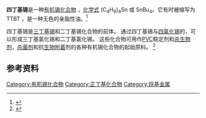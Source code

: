 {{chembox
| Watchedfields = changed
| verifiedrevid = 470603455
| ImageFile2 = Tetrabutyltin.svg
| ImageSize2 = 
| ImageFile1 =Tetrabutyltin_compound_in_glass_bottle.jpeg
| ImageSize1 = 75px
| IUPACName = tetrabutyltin, tetrabutylstannane
| OtherNames = Tetra-''n''-butyltin<br>Tetra-''n''-butylstannane
|Section1={{Chembox Identifiers
| ChemSpiderID_Ref = {{chemspidercite|correct|chemspider}}
| ChemSpiderID = 14370
| InChI = 1/4C4H9.Sn/c4*1-3-4-2;/h4*1,3-4H2,2H3;/rC16H36Sn/c1-5-9-13-17(14-10-6-2,15-11-7-3)16-12-8-4/h5-16H2,1-4H3
| InChIKey = AFCAKJKUYFLYFK-HBOYHTFSAP
| StdInChI_Ref = {{stdinchicite|correct|chemspider}}
| StdInChI = 1S/4C4H9.Sn/c4*1-3-4-2;/h4*1,3-4H2,2H3;
| StdInChIKey_Ref = {{stdinchicite|correct|chemspider}}
| StdInChIKey = AFCAKJKUYFLYFK-UHFFFAOYSA-N
| CASNo_Ref = {{cascite|correct|CAS}}
| CASNo = 1461-25-2
| UNII_Ref = {{fdacite|correct|FDA}}
| UNII = QJ7Y5V377V
| PubChem = 15098
| SMILES = CCCC[Sn](CCCC)(CCCC)CCCC
}}
|Section2={{Chembox Properties
| Formula = C<sub>16</sub>H<sub>36</sub>Sn
| MolarMass = 347.147 g/mol
| Appearance = 无色液体
| Density = 1.054 g/cm<sup>3</sup>
| MeltingPtC = -97
| MeltingPt_notes = 
| BoilingPtC = 245
| Solubility = 不可溶
| SolubleOther = 非极性溶剂如：酒精、乙醚和[[四氢呋喃|THF]]<Ref>https://www.gelest.com/themencode-pdf-viewer/?file=https://www.gelest.com/wp-content/uploads/13Tin.pdf</ref>
}}
|Section3={{Chembox Hazards
| GHSPictograms = {{GHS06}}{{GHS08}}{{GHS09}}
| GHSSignalWord = DANGER
| HPhrases = {{H-phrases|301|312|315|319|410}}
| PPhrases = {{P-phrases|273|280|301+310+330|302+352+312|305+351+338|314}}<ref name="sigma">{{Sigma-Aldrich|id=T6008|name=Tetrabutyltin|accessdate=2020-06-28}}</ref>
| ExternalSDS = [https://www.sigmaaldrich.com/MSDS/MSDS/DisplayMSDSPage.do?country=GB&language=en&productNumber=T6008&brand=ALDRICH&PageToGoToURL=https%3A%2F%2Fwww.sigmaaldrich.com%2Fcatalog%2Fproduct%2Faldrich%2Ft6008%3Flang%3Den Tetrabutyltin]
| FlashPtC = 107
| AutoignitionPtC = 
 }}
}}

'''四丁基锡'''是一种[[有机锡化合物|有机锡化合物]] ，[[化学式|化学式]] (C<sub>4</sub>H<sub>9</sub>)<sub>4</sub>Sn 或 SnBu<sub>4</sub>。它有时被缩写为 TTBT ，是一种无色的亲脂性油。<ref>{{Ullmann |doi=10.1002/14356007.a27_049|title=Tin, Tin Alloys, and Tin Compounds|year=2000|last1=Graf|first1=Günter G.}}</ref>

四丁基锡是[[三丁基锡|三丁基锡]]和二丁基锡化合物的前体。 通过四丁基锡与[[四氯化锡|四氯化锡]]的{{le|再分布反应| Redistribution (chemistry)}}，可以形成三丁基氯化锡和二丁基氯化锡。 这些化合物可用作[[PVC|PVC]]稳定剂和[[杀生物剂|杀生物剂]]，[[杀菌剂|杀菌剂]]和抗[[生物附着|生物附着]]剂的各种有机锡化合物的起始原料。 <ref>{{cite journal
| journal = Applied Geochemistry
| volume = 16
| year = 2001
| pages = 719–743 	
| doi = 10.1016/S0883-2927(00)00067-6   
| title = Organotin compounds in the environment — an overview
| author = Hoch, M.|issue=s 7–8| bibcode = 2001ApGC...16..719H
}}</ref>

==参考资料==
{{Reflist}}

[[Category:有机锡化合物|Category:有机锡化合物]]
[[Category:正丁基化合物|Category:正丁基化合物]]
[[Category:烷基金属|Category:烷基金属]]